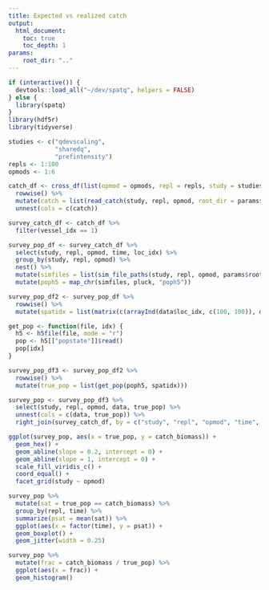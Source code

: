 ```yaml
---
title: Expected vs realized catch
output:
  html_document:
    toc: true
    toc_depth: 1
params:
    root_dir: ".."
---
```


```r
if (interactive()) {
  devtools::load_all("~/dev/spatq", helpers = FALSE)
} else {
  library(spatq)
}
library(hdf5r)
library(tidyverse)
```

```r
studies <- c("qdevscaling",
             "sharedq",
             "prefintensity")
repls <- 1:100
opmods <- 1:6
```

```r
catch_df <- cross_df(list(opmod = opmods, repl = repls, study = studies)) %>%
  rowwise() %>%
  mutate(catch = list(read_catch(study, repl, opmod, root_dir = params$root_dir))) %>%
  unnest(cols = c(catch))
```

```r
survey_catch_df <- catch_df %>%
  filter(vessel_idx == 1)
```

```r
survey_pop_df <- survey_catch_df %>%
  select(study, repl, opmod, time, loc_idx) %>%
  group_by(study, repl, opmod) %>%
  nest() %>%
  mutate(simfiles = list(sim_file_paths(study, repl, opmod, params$root_dir))) %>%
  mutate(poph5 = map_chr(simfiles, pluck, "poph5"))

survey_pop_df2 <- survey_pop_df %>%
  rowwise() %>%
  mutate(spatidx = list(matrix(c(arrayInd(data$loc_idx, c(100, 100)), data$time), ncol = 3)))
```

```r
get_pop <- function(file, idx) {
  h5 <- h5file(file, mode = "r")
  pop <- h5[["popstate"]]$read()
  pop[idx]
}
```

```r
survey_pop_df3 <- survey_pop_df2 %>%
  rowwise() %>%
  mutate(true_pop = list(get_pop(poph5, spatidx)))
```

```r
survey_pop <- survey_pop_df3 %>%
  select(study, repl, opmod, data, true_pop) %>%
  unnest(cols = c(data, true_pop)) %>%
  right_join(survey_catch_df, by = c("study", "repl", "opmod", "time", "loc_idx"))
```

```r
ggplot(survey_pop, aes(x = true_pop, y = catch_biomass)) +
  geom_hex() +
  geom_abline(slope = 0.2, intercept = 0) +
  geom_abline(slope = 1, intercept = 0) +
  scale_fill_viridis_c() +
  coord_equal() +
  facet_grid(study ~ opmod)
```

```r
survey_pop %>%
  mutate(sat = true_pop == catch_biomass) %>%
  group_by(repl, time) %>%
  summarize(psat = mean(sat)) %>%
  ggplot(aes(x = factor(time), y = psat)) +
  geom_boxplot() +
  geom_jitter(width = 0.25)
```

```r
survey_pop %>%
  mutate(frac = catch_biomass / true_pop) %>%
  ggplot(aes(x = frac)) +
  geom_histogram()
```

